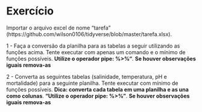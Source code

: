 # Exercício


Importar o arquivo excel de nome "tarefa" (https://github.com/wilson0106/tidyverse/blob/master/tarefa.xlsx).


1 - Faça a conversão da planilha para as tabelas a seguir utilizando as funções acima. Tente executar com apenas um comando e o mínimo de funções possíveis. **Utilize o operador pipe: %>%"**. **Se houver observações iguais remova-as**


2 - Converta as seguintes tabelas (salinidade, temperatura, pH e mortalidade) para a seguinte planilha. Tente executar com mínimo de funções possíveis. **Dica: converta cada tabela em uma planilha e as una como colunas**. **"Utilize o operador pipe: %>%"**. **Se houver observações iguais remova-as**
